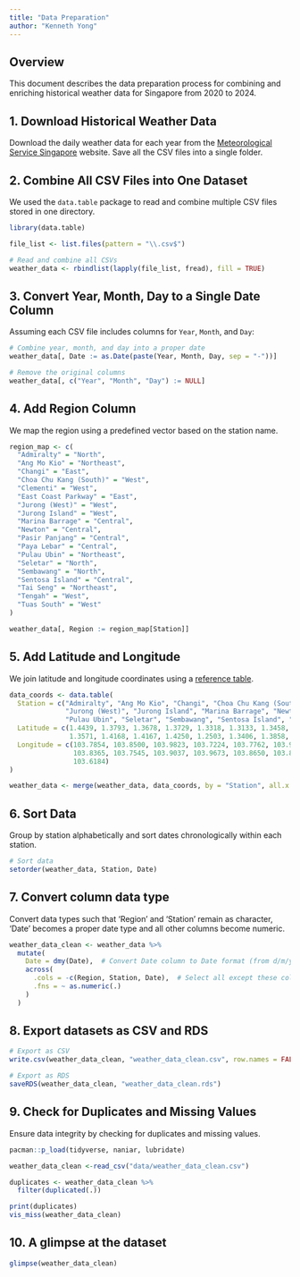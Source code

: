 ```yaml
---
title: "Data Preparation"
author: "Kenneth Yong"
---
```


## Overview

This document describes the data preparation process for combining and enriching historical weather data for Singapore from 2020 to 2024.

## 1. Download Historical Weather Data

Download the daily weather data for each year from the [Meteorological Service Singapore](https://www.weather.gov.sg/climate-historical-daily/) website. Save all the CSV files into a single folder.

## 2. Combine All CSV Files into One Dataset

We used the `data.table` package to read and combine multiple CSV files stored in one directory.

``` r
library(data.table)

file_list <- list.files(pattern = "\\.csv$")

# Read and combine all CSVs
weather_data <- rbindlist(lapply(file_list, fread), fill = TRUE)
```

## 3. Convert Year, Month, Day to a Single Date Column

Assuming each CSV file includes columns for `Year`, `Month`, and `Day`:

``` r
# Combine year, month, and day into a proper date
weather_data[, Date := as.Date(paste(Year, Month, Day, sep = "-"))]

# Remove the original columns
weather_data[, c("Year", "Month", "Day") := NULL]
```

## 4. Add Region Column

We map the region using a predefined vector based on the station name.

``` r
region_map <- c(
  "Admiralty" = "North",
  "Ang Mo Kio" = "Northeast",
  "Changi" = "East",
  "Choa Chu Kang (South)" = "West",
  "Clementi" = "West",
  "East Coast Parkway" = "East",
  "Jurong (West)" = "West",
  "Jurong Island" = "West",
  "Marina Barrage" = "Central",
  "Newton" = "Central",
  "Pasir Panjang" = "Central",
  "Paya Lebar" = "Central",
  "Pulau Ubin" = "Northeast",
  "Seletar" = "North",
  "Sembawang" = "North",
  "Sentosa Island" = "Central",
  "Tai Seng" = "Northeast",
  "Tengah" = "West",
  "Tuas South" = "West"
)

weather_data[, Region := region_map[Station]]
```

## 5. Add Latitude and Longitude

We join latitude and longitude coordinates using a [reference table](https://www.weather.gov.sg/wp-content/uploads/2024/08/Station_Records.pdf).

``` r
data_coords <- data.table(
  Station = c("Admiralty", "Ang Mo Kio", "Changi", "Choa Chu Kang (South)", "Clementi", "East Coast Parkway", 
              "Jurong (West)", "Jurong Island", "Marina Barrage", "Newton", "Pasir Panjang", "Paya Lebar", 
              "Pulau Ubin", "Seletar", "Sembawang", "Sentosa Island", "Tai Seng", "Tengah", "Tuas South"),
  Latitude = c(1.4439, 1.3793, 1.3678, 1.3729, 1.3318, 1.3133, 1.3458, 1.2542, 1.2799, 1.3106, 1.2824, 
               1.3571, 1.4168, 1.4167, 1.4250, 1.2503, 1.3406, 1.3858, 1.2938),
  Longitude = c(103.7854, 103.8500, 103.9823, 103.7224, 103.7762, 103.9620, 103.6817, 103.6741, 103.8703, 
                103.8365, 103.7545, 103.9037, 103.9673, 103.8650, 103.8200, 103.8275, 103.8882, 103.7119, 
                103.6184)
)

weather_data <- merge(weather_data, data_coords, by = "Station", all.x = TRUE)
```

## 6. Sort Data

Group by station alphabetically and sort dates chronologically within each station.

``` r
# Sort data
setorder(weather_data, Station, Date)
```

## 7. Convert column data type

Convert data types such that 'Region' and 'Station' remain as character, 'Date' becomes a proper date type and all other columns become numeric.

``` r
weather_data_clean <- weather_data %>%
  mutate(
    Date = dmy(Date),  # Convert Date column to Date format (from d/m/yyyy)
    across(
      .cols = -c(Region, Station, Date),  # Select all except these columns
      .fns = ~ as.numeric(.)
    )
  )
```

## 8. Export datasets as CSV and RDS

``` r
# Export as CSV
write.csv(weather_data_clean, "weather_data_clean.csv", row.names = FALSE)

# Export as RDS
saveRDS(weather_data_clean, "weather_data_clean.rds")
```

## 9. Check for Duplicates and Missing Values

Ensure data integrity by checking for duplicates and missing values.

```r
pacman::p_load(tidyverse, naniar, lubridate)

weather_data_clean <-read_csv("data/weather_data_clean.csv")

duplicates <- weather_data_clean %>% 
  filter(duplicated(.))

print(duplicates)
vis_miss(weather_data_clean)
```

## 10. A glimpse at the dataset

```r
glimpse(weather_data_clean)
```